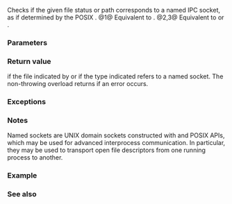 {{cpp/filesystem/title|is_socket}}
{{cpp/filesystem/navbar}}
{{dcl begin}}
{{dcl header|filesystem}}
{{dcl|num=1|since=c++17|1=
bool is_socket( std::filesystem::file_status s ) noexcept;
}}
{{dcl|num=2|since=c++17|1=
bool is_socket( const std::filesystem::path&amp; p );
}}
{{dcl|num=3|since=c++17|1=
bool is_socket( const std::filesystem::path&amp; p, std::error_code&amp; ec ) noexcept;
}}
{{dcl end}}

Checks if the given file status or path corresponds to a named IPC socket, as if determined by the POSIX [https://pubs.opengroup.org/onlinepubs/9699919799/basedefs/sys_stat.h.html {{c|S_IFSOCK}}]. 
@1@ Equivalent to {{c|1=s.type() == file_type::socket}}.
@2,3@ Equivalent to {{c|is_socket(status(p))}} or {{c|is_socket(status(p, ec))}}.

===Parameters===
{{par begin}}
{{par|s|file status to check}}
{{par|p|path to examine}}
{{par|ec|out-parameter for error reporting in the non-throwing overload}}
{{par end}}

===Return value===
{{c|true}} if the file indicated by {{c|p}} or if the type indicated {{c|s}} refers to a named socket. The non-throwing overload returns {{c|false}} if an error occurs.

===Exceptions===
{{cpp/filesystem/error_handling|p|throw=/2,3}}

===Notes===
Named sockets are UNIX domain sockets constructed with [https://pubs.opengroup.org/onlinepubs/9699919799/functions/socket.html {{tt|socket}}] and [https://pubs.opengroup.org/onlinepubs/9699919799/functions/bind.html {{tt|bind}}] POSIX APIs, which may be used for advanced interprocess communication. In particular, they may be used to transport open file descriptors from one running process to another.

===Example===
{{cpp/filesystem/status_example}}

===See also===
{{dsc begin}}
{{dsc inc|cpp/filesystem/dsc status}}
{{dsc inc|cpp/filesystem/dsc file_status}}
{{dsc inc|cpp/filesystem/dsc status_known}}
{{dsc inc|cpp/filesystem/dsc is_block_file}}
{{dsc inc|cpp/filesystem/dsc is_character_file}}
{{dsc inc|cpp/filesystem/dsc is_directory}}
{{dsc inc|cpp/filesystem/dsc is_fifo}}
{{dsc inc|cpp/filesystem/dsc is_other}}
{{dsc inc|cpp/filesystem/dsc is_regular_file}}
{{dsc inc|cpp/filesystem/dsc is_symlink}}
{{dsc inc|cpp/filesystem/dsc exists}}
{{dsc inc|cpp/filesystem/directory_entry/dsc is_socket}}
{{dsc end}}

{{langlinks|es|ja|ru|zh}}